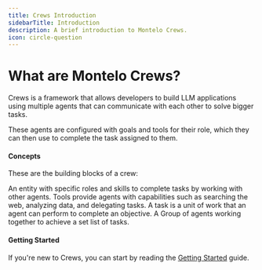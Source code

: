 ```yaml
---
title: Crews Introduction
sidebarTitle: Introduction
description: A brief introduction to Montelo Crews.
icon: circle-question
---
```


# What are Montelo Crews?

Crews is a framework that allows developers to build LLM applications using multiple agents that can communicate with each other to solve bigger tasks.

These agents are configured with goals and tools for their role, which they can then use to complete the task assigned to them.

#### Concepts

These are the building blocks of a crew:

<CardGroup cols={2}>
  <Card title="Agent" icon="robot" href="/crews/concepts/agent">
    An entity with specific roles and skills to complete tasks by working with
    other agents.
  </Card>
  <Card title="Tool" icon="hammer" href="/crews/concepts/tool">
    Tools provide agents with capabilities such as searching the web, analyzing
    data, and delegating tasks.
  </Card>
  <Card title="Task" icon="list-check" href="/crews/concepts/task">
    A task is a unit of work that an agent can perform to complete an objective.
  </Card>
  <Card title="Crew" icon="people-group" href="/crews/concepts/crew">
    A Group of agents working together to achieve a set list of tasks.
  </Card>
</CardGroup>

#### Getting Started

If you're new to Crews, you can start by reading the [Getting Started](/crews/getting-started) guide.
